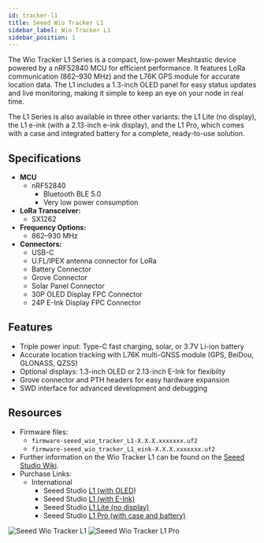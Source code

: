 ```yaml
---
id: tracker-l1
title: Seeed Wio Tracker L1
sidebar_label: Wio Tracker L1
sidebar_position: 1
---
```


The Wio Tracker L1 Series is a compact, low-power Meshtastic device powered by a nRF52840 MCU for efficient performance. It features LoRa communication (862–930 MHz) and the L76K GPS module for accurate location data. The L1 includes a 1.3-inch OLED panel for easy status updates and live monitoring, making it simple to keep an eye on your node in real time.

The L1 Series is also available in three other variants: the L1 Lite (no display), the L1 e-ink (with a 2.13-inch e-ink display), and the L1 Pro, which comes with a case and integrated battery for a complete, ready-to-use solution.

## Specifications

- **MCU**
  - nRF52840
    - Bluetooth BLE 5.0
    - Very low power consumption
- **LoRa Transceiver:**
  - SX1262
- **Frequency Options:**
  - 862–930 MHz
- **Connectors:**
  - USB-C
  - U.FL/IPEX antenna connector for LoRa
  - Battery Connector
  - Grove Connector
  - Solar Panel Connector
  - 30P OLED Display FPC Connector
  - 24P E-Ink Display FPC Connector

## Features

- Triple power input: Type-C fast charging, solar, or 3.7V Li-ion battery
- Accurate location tracking with L76K multi-GNSS module (GPS, BeiDou, GLONASS, QZSS)
- Optional displays: 1.3-inch OLED or 2.13-inch E-Ink for flexibilty
- Grove connector and PTH headers for easy hardware expansion
- SWD interface for advanced development and debugging

## Resources

- Firmware files:
  - `firmware-seeed_wio_tracker_L1-X.X.X.xxxxxxx.uf2`
  - `firmware-seeed_wio_tracker_L1_eink-X.X.X.xxxxxxx.uf2`
- Further information on the Wio Tracker L1 can be found on the [Seeed Studio Wiki](https://wiki.seeedstudio.com/get_started_with_meshtastic_wio_tracker_l1/).
- Purchase Links:
  - International
    - Seeed Studio [L1 (with OLED)](https://www.seeedstudio.com/Wio-Tracker-L1-p-6453.html)
    - Seeed Studio [L1 (with E-Ink)](https://www.seeedstudio.com/Wio-Tracker-L1-E-ink-p-6456.html)
    - Seeed Studio [L1 Lite (no display)](https://www.seeedstudio.com/Wio-Tracker-L1-Lite-p-6455.html)
    - Seeed Studio [L1 Pro (with case and battery)](https://www.seeedstudio.com/Wio-Tracker-L1-Pro-p-6454.html)

![Seeed Wio Tracker L1](/img/hardware/seeed/wio_tracker_l1.webp)
![Seeed Wio Tracker L1 Pro](/img/hardware/seeed/wio_tracker_l1_pro.webp)
